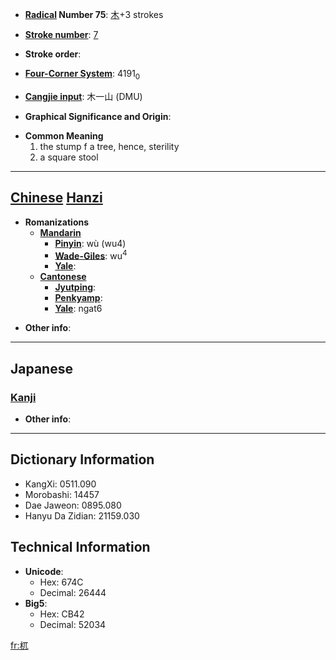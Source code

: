 * '''[[Wiktionary:Chinese radical index| Radical]] Number 75''': [[Wiktionary:Chinese radical index 木|木]]+3 strokes

* '''[[Wiktionary:Chinese total strokes index|Stroke number]]''': [[Wiktionary:Chinese total strokes index 7|7]]

* '''Stroke order''': 

* '''[[Wiktionary:Chinese four corner index|Four-Corner System]]''': 4191<sub>0</sub>

* '''[[Wiktionary:Chinese Cangjie index|Cangjie input]]''': 木一山 (DMU)

* '''Graphical Significance and Origin''': 

* '''Common Meaning'''
*#the stump f a tree, hence, sterility
*# a square stool


----

== [[Chinese]] [[Hanzi]] ==

* '''Romanizations'''
** '''[[Mandarin]]'''
*** '''[[Pinyin]]''': wù (wu4)
*** '''[[Wade-Giles]]''': wu<sup>4</sup>
*** '''[[Yale]]''': 
** '''[[Cantonese]]'''
*** '''[[Jyutping]]''':
*** '''[[Penkyamp]]''': 
*** '''[[Yale]]''': ngat6

* '''Other info''': 

----

==Japanese==
===[[Kanji]]===
{{kanji|on readings=[[ごつ]] (gotsu), [[ごち]] (gochi), [[ぐつ]] (gutsu), [[ぐち]] (guchi)|kun readings=}}

* '''Other info''':  

----

== Dictionary Information ==

* KangXi: 0511.090
* Morobashi: 14457
* Dae Jaweon: 0895.080
* Hanyu Da Zidian: 21159.030

== Technical Information ==

* '''Unicode''':
** Hex: 674C
** Decimal: 26444
* '''Big5''':
** Hex: CB42
** Decimal: 52034

[[fr:杌]]